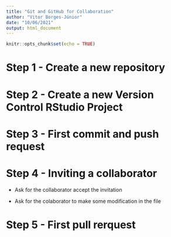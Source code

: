 ```yaml
---
title: "Git and GitHub for Collaboration"
author: "Vitor Borges-Júnior"
date: "10/06/2021"
output: html_document
---
```


```r
knitr::opts_chunk$set(echo = TRUE)
```

# Step 1 - Create a new repository




# Step 2 - Create a new Version Control RStudio Project

# Step 3 - First commit and push request

# Step 4 - Inviting a collaborator

- Ask for the collaborator accept the invitation

- Ask for the colaborator to make some modification in the file

# Step 5 - First pull rerquest